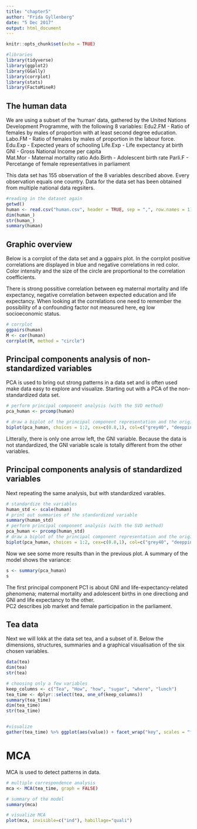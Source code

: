 ```yaml
---
title: "chapter5"
author: "Frida Gyllenberg"
date: "5 Dec 2017"
output: html_document
---
```


```r
knitr::opts_chunk$set(echo = TRUE)
```
```r
#libraries
library(tidyverse)
library(ggplot2)
library(GGally)
library(corrplot)
library(stats)
library(FactoMineR)
```
## The human data
We are using a subset of the 'human' data, gathered by the United Nations Development Programme, with the following 8 variables: 
Edu2.FM - Ratio of females by males of proportion with at least second degree education.
Labo.FM - Ratio of females by males of proportion in the labour force.
Edu.Exp - Expected years of schooling
Life.Exp - Life expectancy at birth
GNI - Gross National Income per capita   
Mat.Mor - Maternal mortality ratio
Ado.Birth - Adolescent birth rate
Parli.F - Percetange of female representatives in parliament

This data set has 155 observation of the 8 variables described above. Every observation equals one country. Data for the data set has been obtained from multiple national data regsiters.

```r
#reading in the dataset again 
getwd()
human <- read.csv("human.csv", header = TRUE, sep = ",", row.names = 1)
dim(human_)
str(human_)
summary(human)
```


## Graphic overview
Below is a corrplot of the data set and a ggpairs plot. In the corrplot positive correlations are displayed in blue and negative correlations in red color. Color intensity and the size of the circle are proportional to the correlation coefficients.

There is strong possitive correlation between eg maternal mortality and life expectancy,  negative correlation between expected education and life expectancy. When looking at the correlations one need to remember the possibility of a confounding factor not measured here, eg low socioeconomic status. 
```r
# corrplot
ggpairs(human)
M <- cor(human)
corrplot(M, method = "circle")

```

## Principal components analysis of non-standardized variables
PCA is used to bring out strong patterns in a data set and is often used make data easy to explore and visualize. Starting out with a PCA of the non-standardized data set.

```r
# perform principal component analysis (with the SVD method)
pca_human <- prcomp(human)

# draw a biplot of the principal component representation and the original variables
biplot(pca_human, choices = 1:2, cex=c(0.8,1), col=c("grey40", "deeppink2"))
```
Litterally, there is only one arrow left, the GNI variable. Because the data is not standardized, the GNI variable scale is totally different from the other variables.

## Principal components analysis of standardized variables
Next repeating the same analysis, but with standardized varables.
```r
# standardize the variables
human_std <- scale(human)
# print out summaries of the standardized variable
summary(human_std)
# perform principal component analysis (with the SVD method)
pca_human <- prcomp(human_std)
# draw a biplot of the principal component representation and the original variables
biplot(pca_human, choices = 1:2, cex=c(0.8,1), col=c("grey40", "deeppink2"))

```
Now we see some more results than in the previous plot. 
A summary of the model shows the variance:
```r
s <- summary(pca_human)
s
```
The first principal component PC1 is about GNI and life-expectancy-related phenomena; maternal mortality and adolescent births in one directiong and GNI and life expectancy to the other.  
PC2 describes job market and female participation in the parliament. 

## Tea data
Next we will lokk at the data set tea, and a subset of it. Below the dimensions, structures, summaries and a graphical visualisation of the six chosen variables.
```r
data(tea)
dim(tea)
str(tea)

# choosing only a few variables
keep_columns <- c("Tea", "How", "how", "sugar", "where", "lunch")
tea_time <- dplyr::select(tea, one_of(keep_columns))
summary(tea_time)
dim(tea_time)
str(tea_time)


#visualize
gather(tea_time) %>% ggplot(aes(value)) + facet_wrap("key", scales = "free")+ theme(axis.text.x = element_text(angle = 45, hjust = 1, size = 8)) + geom_bar()

```
# MCA
MCA is used to detect patterns in data.

```r
# multiple correspondence analysis
mca <- MCA(tea_time, graph = FALSE)

# summary of the model
summary(mca)

# visualize MCA
plot(mca, invisible=c("ind"), habillage="quali")
```